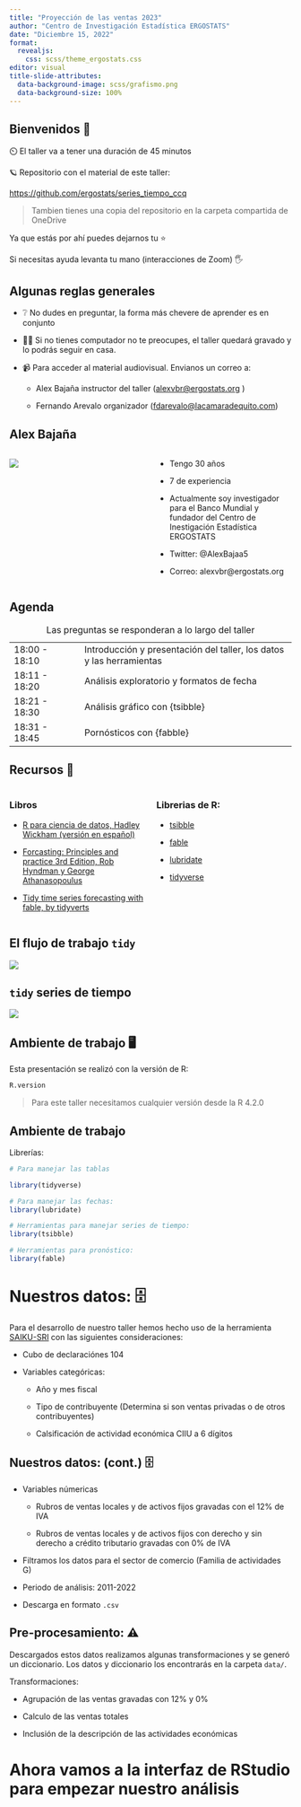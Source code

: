 ```yaml
---
title: "Proyección de las ventas 2023"
author: "Centro de Investigación Estadística ERGOSTATS"
date: "Diciembre 15, 2022"
format: 
  revealjs:
    css: scss/theme_ergostats.css
editor: visual
title-slide-attributes: 
  data-background-image: scss/grafismo.png
  data-background-size: 100%
---
```


## Bienvenidos 🖖

⏲️ El taller va a tener una duración de 45 minutos

🪐 Repositorio con el material de este taller:

<https://github.com/ergostats/series_tiempo_ccq>

> Tambien tienes una copia del repositorio en la carpeta compartida de OneDrive

Ya que estás por ahí puedes dejarnos tu ⭐

Si necesitas ayuda levanta tu mano (interacciones de Zoom) 🖐️

## Algunas reglas generales

-   ❔ No dudes en preguntar, la forma más chevere de aprender es en conjunto

-   👨‍💻 Si no tienes computador no te preocupes, el taller quedará gravado y lo podrás seguir en casa.

-   📹 Para acceder al material audiovisual. Envianos un correo a:

    -   Alex Bajaña instructor del taller ([alexvbr\@ergostats.org](https://ergostats.github.io/series_tiempo_ccq/alexvbr@ergostats.org) )

    -   Fernando Arevalo organizador ([fdarevalo\@lacamaradequito.com](https://ergostats.github.io/series_tiempo_ccq/fdarevalo@lacamaradequito.com))

## Alex Bajaña

::: columns
::: {.column width="50%"}
![](img/alex_photo.jpg)
:::

::: {.column width="50%"}
-   Tengo 30 años

-   7 de experiencia

-   Actualmente soy investigador para el Banco Mundial y fundador del Centro de Inestigación Estadística ERGOSTATS

-   Twitter: \@AlexBajaa5

-   Correo: alexvbr\@ergostats.org
:::
:::

## Agenda

|               |                                                                      |
|------------------|------------------------------------------------------|
| 18:00 - 18:10 | Introducción y presentación del taller, los datos y las herramientas |
| 18:11 - 18:20 | Análisis exploratorio y formatos de fecha                            |
| 18:21 - 18:30 | Análisis gráfico con {tsibble}                                       |
| 18:31 - 18:45 | Pornósticos con {fabble}                                             |

: Las preguntas se responderan a lo largo del taller

## Recursos 📖

::: columns
::: {.column width="50%"}
### Libros

-   [R para ciencia de datos, Hadley Wickham (versión en español)](https://es.r4ds.hadley.nz/)

-   [Forcasting: Principles and practice 3rd Edition, Rob Hyndman y George Athanasopoulus](https://otexts.com/fpp3/)

-   [Tidy time series forecasting with fable, by tidyverts](https://tidyverts.github.io/tidy-forecasting-principles/index.html)
:::

::: {.column width="50%"}
### Librerias de R:

-   [tsibble](https://tsibble.tidyverts.org/)

-   [fable](https://fable.tidyverts.org/)

-   [lubridate](https://lubridate.tidyverse.org/)

-   [tidyverse](https://www.tidyverse.org/)
:::
:::

## El flujo de trabajo `tidy`

![](images/paste-A51C3D77.png)

## `tidy` series de tiempo

![](images/paste-DE5C879A.png)

## Ambiente de trabajo 🖥️

Esta presentación se realizó con la versión de R:

```r

R.version
```

> Para este taller necesitamos cualquier versión desde la R 4.2.0

## Ambiente de trabajo

Librerías:

```r

# Para manejar las tablas

library(tidyverse)

# Para manejar las fechas: 
library(lubridate)

# Herramientas para manejar series de tiempo:
library(tsibble)

# Herramientas para pronóstico:
library(fable)

```

# Nuestros datos: 🗄️

Para el desarrollo de nuestro taller hemos hecho uso de la herramienta [SAIKU-SRI](https://srienlinea.sri.gob.ec/saiku-ui/) con las siguientes consideraciones:

-   Cubo de declaraciónes 104

-   Variables categóricas:

    -   Año y mes fiscal

    -   Tipo de contribuyente (Determina si son ventas privadas o de otros contribuyentes)

    -   Calsificación de actividad económica CIIU a 6 dígitos

## Nuestros datos: (cont.) 🗄️

-   Variables númericas

    -   Rubros de ventas locales y de activos fijos gravadas con el 12% de IVA

    -   Rubros de ventas locales y de activos fijos con derecho y sin derecho a crédito tributario gravadas con 0% de IVA

-   Filtramos los datos para el sector de comercio (Familia de actividades G)

-   Periodo de análisis: 2011-2022

-   Descarga en formato `.csv`

## Pre-procesamiento: ⚠️

Descargados estos datos realizamos algunas transformaciones y se generó un diccionario. Los datos y diccionario los encontrarás en la carpeta `data/`.

Transformaciones:

-   Agrupación de las ventas gravadas con 12% y 0%

-   Calculo de las ventas totales

-   Inclusión de la descripción de las actividades económicas

# Ahora vamos a la interfaz de RStudio para empezar nuestro análisis
